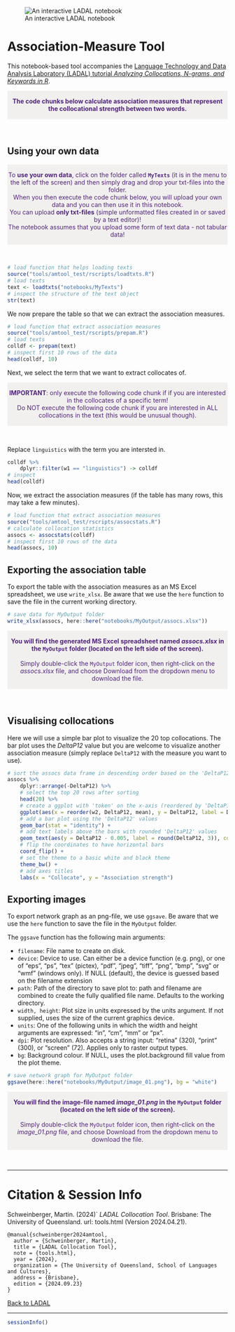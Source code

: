 
![An interactive LADAL notebook](/images/uq1.jpg)


# Association-Measure Tool

This notebook-based tool accompanies the [Language Technology and Data Analysis Laboratory (LADAL) tutorial *Analyzing Collocations, N-grams, and Keywords in R*](tutorials/coll/coll.html). 

<div class="warning" style='padding:0.1em; background-color: rgba(215,209,204,.3); color:#51247a'>
<span>
<p style='margin-top:1em; text-align:center'>
<b>The code chunks below calculate association measures that represent the collocational strength between two words. </b> 
<br>
</p>
<p style='margin-left:1em;'>
</p></span>
</div>

<br>




## Using your own data

<div class="warning" style='padding:0.1em; background-color: rgba(215,209,204,.3); color:#51247a'>
<span>
<p style='margin-top:1em; text-align:center'>
To <b>use your own data</b>, click on the folder called <b>`MyTexts`</b> (it is in the menu to the left of the screen) and then simply drag and drop your txt-files into the folder. <br>When you then execute the code chunk below, you will upload your own data and you can then use it in this notebook.<br>You can upload <b>only txt-files</b> (simple unformatted files created in or saved by a text editor)! <br>The notebook assumes that you upload some form of text data - not tabular data! 
<br>
</p>
<p style='margin-left:1em;'>
</p></span>
</div>

<br>


```r
# load function that helps loading texts
source("tools/amtool_test/rscripts/loadtxts.R")
# load texts
text <- loadtxts("notebooks/MyTexts")
# inspect the structure of the text object
str(text)
```


We now prepare the table so that we can extract the association measures.


```r
# load function that extract association measures
source("tools/amtool_test/rscripts/prepam.R")
# load texts
colldf <- prepam(text)
# inspect first 10 rows of the data
head(colldf, 10)
```


Next, we select the term that we want to extract collocates of.

<div class="warning" style='padding:0.1em; background-color: rgba(215,209,204,.3); color:#51247a'>
<span>
<p style='margin-top:1em; text-align:center'>
<b>IMPORTANT</b>: only execute the following code chunk if if you are interested in the collocates of a specific term! <br>
Do NOT execute the following code chunk if you are interested in ALL collocations in the text (this would be unusual though). 
<br>
</p>
<p style='margin-left:1em;'>
</p></span>
</div>

<br>

Replace `linguistics` with the term you are intersted in.

```r
colldf %>%
    dplyr::filter(w1 == "linguistics") -> colldf
# inspect
head(colldf)
```


Now, we extract the association measures (if the table has many rows, this may take a few minutes).

```r
# load function that extract association measures
source("tools/amtool_test/rscripts/assocstats.R")
# calculate collocation statistics
assocs <- assocstats(colldf)
# inspect first 10 rows of the data
head(assocs, 10)
```


## Exporting the association table

To export the table with the association measures as an MS Excel spreadsheet, we use `write_xlsx`. Be aware that we use the `here` function to  save the file in the current working directory.

```r
# save data for MyOutput folder
write_xlsx(assocs, here::here("notebooks/MyOutput/assocs.xlsx"))
```

<div class="warning" style='padding:0.1em; background-color: rgba(215,209,204,.3); color:#51247a'>
<span>
<p style='margin-top:1em; text-align:center'>
<b>You will find the generated MS Excel spreadsheet named *assocs.xlsx* in the `MyOutput` folder (located on the left side of the screen).</b> <br><br>Simply double-click the `MyOutput` folder icon, then right-click on the *assocs.xlsx* file, and choose Download from the dropdown menu to download the file. <br>
</p>
<p style='margin-left:1em;'>
</p></span>
</div>

<br>

## Visualising collocations

Here we will use a simple bar plot to visualize the 20 top collocations. The bar plot uses the *DeltaP12* value but you are welcome to visualize another association measure (simply replace `DeltaP12` with the measure you want to use).

```r
# sort the assocs data frame in descending order based on the 'DeltaP12' column
assocs %>%
    dplyr::arrange(-DeltaP12) %>%
    # select the top 20 rows after sorting
    head(20) %>%
    # create a ggplot with 'token' on the x-axis (reordered by 'DeltaP12') and 'DeltaP12' on the y-axis
    ggplot(aes(x = reorder(w2, DeltaP12, mean), y = DeltaP12, label = DeltaP12)) +
    # add a bar plot using the 'DeltaP12' values
    geom_bar(stat = "identity") +
    # add text labels above the bars with rounded 'DeltaP12' values
    geom_text(aes(y = DeltaP12 - 0.005, label = round(DeltaP12, 3)), color = "white", size = 3) +
    # flip the coordinates to have horizontal bars
    coord_flip() +
    # set the theme to a basic white and black theme
    theme_bw() +
    # add axes titles
    labs(x = "Collocate", y = "Association strength")
```


## Exporting images

To export network graph as an png-file, we use `ggsave`. Be aware that we use the `here` function to save the file in the `MyOutput` folder.

The `ggsave` function has the following main arguments:

+ `filename`: File name to create on disk.    
+ `device`: Device to use. Can either be a device function (e.g. png), or one of "eps", "ps", "tex" (pictex), "pdf", "jpeg", "tiff", "png", "bmp", "svg" or "wmf" (windows only). If NULL (default), the device is guessed based on the filename extension  
+ `path`: Path of the directory to save plot to: path and filename are combined to create the fully qualified file name. Defaults to the working directory.  
+ `width, height`: Plot size in units expressed by the units argument. If not supplied, uses the size of the current graphics device.  
+ `units`: One of the following units in which the width and height arguments are expressed: "in", "cm", "mm" or "px".  
+ `dpi`: Plot resolution. Also accepts a string input: "retina" (320), "print" (300), or "screen" (72). Applies only to raster output types.  
+ `bg`: Background colour. If NULL, uses the plot.background fill value from the plot theme.  


```r
# save network graph for MyOutput folder
ggsave(here::here("notebooks/MyOutput/image_01.png"), bg = "white")
```

<div class="warning" style='padding:0.1em; background-color: rgba(215,209,204,.3); color:#51247a'>
<span>
<p style='margin-top:1em; text-align:center'>
<b>You will find the image-file named *image_01.png* in the `MyOutput` folder (located on the left side of the screen).</b> <br><br>Simply double-click the `MyOutput` folder icon, then right-click on the *image_01.png* file, and choose Download from the dropdown menu to download the file. <br>
</p>
<p style='margin-left:1em;'>
</p></span>
</div>

<br>


***

# Citation & Session Info

Schweinberger, Martin. (2024)` *LADAL Collocation Tool*. Brisbane: The University of Queensland. url: tools.html (Version 2024.04.21).

```
@manual{schweinberger2024amtool,
  author = {Schweinberger, Martin},
  title = {LADAL Collocation Tool},
  note = {tools.html},
  year = {2024},
  organization = {The University of Queensland, School of Languages and Cultures},
  address = {Brisbane},
  edition = {2024.09.23}
}
```

[Back to LADAL](tutorials/coll/coll.html)

***

```r
sessionInfo()
```


